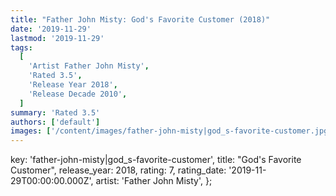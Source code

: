 ```yaml
---
title: "Father John Misty: God's Favorite Customer (2018)"
date: '2019-11-29'
lastmod: '2019-11-29'
tags:
  [
    'Artist Father John Misty',
    'Rated 3.5',
    'Release Year 2018',
    'Release Decade 2010',
  ]
summary: 'Rated 3.5'
authors: ['default']
images: ['/content/images/father-john-misty|god_s-favorite-customer.jpg']
---
```


  key: 'father-john-misty|god_s-favorite-customer',
  title: "God's Favorite Customer",
  release_year: 2018,
  rating: 7,
  rating_date: '2019-11-29T00:00:00.000Z',
  artist: 'Father John Misty',
};

<MusicRating data={data} />
